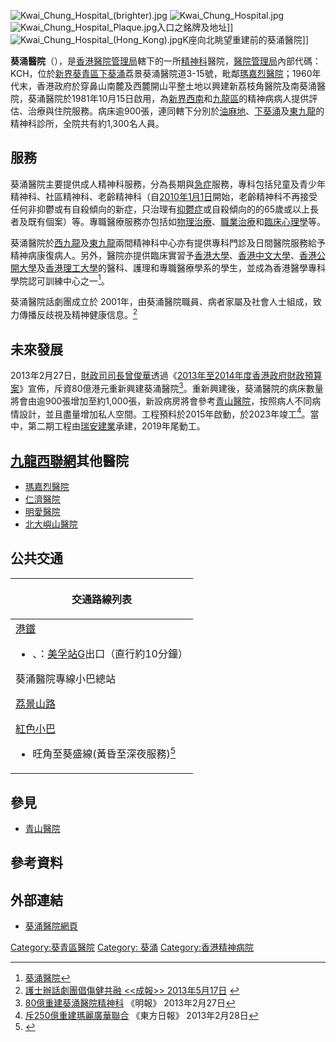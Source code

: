 {{Infobox hospital
<!-- Instructions: All fields and invisible comments should be left intact for future editors, even if currently unused. -->
<!--               All fields are optional, but if copying to another article, please copy the entire template. -->
<!--               Full template and instructions at: http://en.wikipedia.org/wiki/Template:Infobox_hospital -->
| name        = 葵涌醫院
| name_en     = Kwai Chung Hospital
| org/group   = [[醫院管理局|醫院管理局]]<!-- Org or group that owns/manages the hospital -->
| image       = Kwai Chung Hospital Redevelopment In July 2020.jpg <!-- Preferably photo of the main building or entrance-->
| alt         = 重建中的葵涌醫院<!-- Inserts alternate text for picture -->
| image_size  = 250 <!-- optional width of image, also Width=225 -->
| caption     = 重建中，2020年7月<!-- optional -->
| map_type    = Hong Kong <!-- Uses the "Template:Location map" format; defines value for {{{1}}} parameter; must have latitude and longitude if using this -->
| relief      = <!-- any non-blank value (yes, 1, etc.) will cause the template to display a relief map image, where available -->
| map_size    = <!-- width of the map in pixels (do not include "px"); default is 225 -->
| map_alt     = <!-- alternative text for map image, see WP:ALT for details -->
| map_caption = <!-- Optional. Gives a small caption under the map such as "Shown in region, country" -->
| logo        = <!-- Please conform to copyright -->
| logo_size   = <!-- Use to limit the logo size -->
| location    = 葵涌醫院道3-15號<!-- manually link & alternatively name if wish -->
| region      = [[葵青區|葵青區]][[下葵涌|下葵涌]][[荔景|荔景]] <!-- e.g. County or City - NB autolinked -->
| state       = [[新界|新界]]<!-- optional UK: England, Wales, Scotland, Northern Ireland. US: The US State - NB autolinked -->
| country     = [[香港|香港]] <!-- 2 letter code or in full, United States must be "US" -->
| coordinates = {{coord|22.34163|114.13448|display=inline,title}}
| address     = <!-- Address of main building -->
| healthcare  = <!-- UK:NHS. AU/CA: Medicare. ELSE freetext, e.g. Private -->
| funding     = 公立醫院 <!-- Non-profit, For-profit, Government, Public - will generate linka -->
| type        = [[專科醫院|專科醫院]] <!-- Community, District, General, District General, Teaching, Specialist -->
| speciality  = [[精神病院|精神病院]] <!-- if devoted to a speciality (i.e. not a broad spectrum of specialities) and Type=Specialist/Teaching -->
| standards   = <!-- optional if no national standards -->
| emergency   = 無，急症室位於鄰接的[[瑪嘉烈醫院|瑪嘉烈醫院]]  <!-- UK/IR/HK/SG: Yes/No, CA/IL/US: I/II/III/IV/V for Trauma certification level -->
| helipad     = 無 <!-- Yes, No, or use "Template:Airport codes" with p=n. Only list if verifiable, leave blank if unknown. -->
| affiliation = [[香港大学李嘉誠醫學院|香港大学李嘉誠醫學院]]<br />[[香港中文大學医學院|香港中文大學医學院]]<!-- 'None' or Medical School and university affiliations (medical or paramedical) -->
| patron      = <!-- 'None' or the individual who acts as the hospital patron -->
| network     = [[九龍西聯網|九龍西聯網]] <!-- Hospital network, non-owner -->
| beds        = 920 <!-- Cite in article as well -->
| founded     = {{Start date and age|df=yes|1981|10|15}} <!-- Cite in article as well -->
| closed      = <!-- Use if defunct, please also add to Category:Defunct hospitals -->
| demolished  = <!-- Use if demolished at a different time from closure -->
| website     = {{URL|www.ha.org.hk/kch}} <!-- Use {{URL}} -->
| other_links = <!-- Creates "See also" field -->
}}
[[File:Kwai_Chung_Hospital_(brighter).jpg|thumb]]
[[File:Kwai_Chung_Hospital.jpg|thumb]]
[[File:Kwai_Chung_Hospital_Plaque.jpg|thumb]]入口之銘牌及地址]]
[[File:Kwai_Chung_Hospital_(Hong_Kong).jpg|thumb]]K座向北眺望重建前的葵涌醫院]]

'''葵涌醫院'''（{{lang-en|Kwai Chung Hospital}}），是[[香港|香港]][[醫院管理局|醫院管理局]]轄下的一所[[精神科|精神科]]醫院，[[醫院管理局|醫院管理局]]內部代碼：KCH，位於[[新界|新界]][[葵青區|葵青區]][[下葵涌|下葵涌]]荔景葵涌醫院道3-15號，毗鄰[[瑪嘉烈醫院|瑪嘉烈醫院]]；1960年代末，香港政府於穿鼻山南麓及西麓開山平整土地以興建新荔枝角醫院及南葵涌醫院，葵涌醫院於1981年10月15日啟用，為[[新界西南選區|新界西南]]和[[九龍區|九龍區]]的精神病病人提供評估、治療與住院服務。病床逾900張，連同轄下分別於[[油麻地|油麻地]]、[[下葵涌|下葵涌]]及[[東九龍|東九龍]]的精神科診所，全院共有約1,300名人員。

==服務==
葵涌醫院主要提供成人精神科服務，分為長期與[[急症室|急症]]服務，專科包括兒童及青少年精神科、社區精神科、老齡精神科（自[[2010年|2010年]][[1月1日|1月1日]]開始，老齡精神科不再接受任何非抑鬱或有自殺傾向的新症，只治理有[[抑鬱症|抑鬱症]]或自殺傾向的的65歲或以上長者及既有個案）等。專職醫療服務亦包括如[[物理治療|物理治療]]、[[職業治療|職業治療]]和[[臨床心理學|臨床心理學]]等。

葵涌醫院於[[西九龍|西九龍]]及[[東九龍|東九龍]]兩間精神科中心亦有提供專科門診及日間醫院服務給予精神病康復病人。另外，醫院亦提供臨床實習予[[香港大學|香港大學]]、[[香港中文大學|香港中文大學]]、[[香港公開大學|香港公開大學]]及[[香港理工大學|香港理工大學]]的醫科、護理和專職醫療學系的學生，並成為香港醫學專科學院認可訓練中心之一<ref>[http://www.poh.org.hk/haho/ho/hesd/100162c.htm 葵涌醫院]</ref>。

葵涌醫院話劇團成立於 2001年，由葵涌醫院職員、病者家屬及社會人士組成，致力傳播反歧視及精神健康信息。<ref>[http://www.singpao.com/xw/gat/201305/t20130517_435563.html 護士辦話劇團倡傷健共融 <<成報>> 2013年5月17日] {{webarchive|url=https://web.archive.org/web/20140325095908/http://www.singpao.com/xw/gat/201305/t20130517_435563.html |date=2014年3月25日 }}</ref>

== 未來發展 ==
2013年2月27日，[[財政司司長|財政司司長]][[曾俊華|曾俊華]]透過《[[2013年至2014年度香港政府財政預算案|2013年至2014年度香港政府財政預算案]]》宣佈，斥資80億港元重新興建葵涌醫院<ref>[http://hk.news.yahoo.com/80億重建葵涌醫院精神科-044212888.html 80億重建葵涌醫院精神科] 《明報》 2013年2月27日</ref>。重新興建後，葵涌醫院的病床數量將會由逾900張增加至約1,000張，新設病房將會參考[[青山醫院|青山醫院]]，按照病人不同病情設計，並且盡量增加私人空間。工程預料於2015年啟動，於2023年竣工<ref>[http://orientaldaily.on.cc/cnt/news/20130228/00176_068.html 斥250億重建瑪麗廣華聯合] 《東方日報》 2013年2月28日</ref>。當中，第二期工程由[[瑞安建業|瑞安建業]]承建，2019年尾動工。

==[[九龍西聯網|九龍西聯網]]其他醫院==
*[[瑪嘉烈醫院|瑪嘉烈醫院]]
*[[仁濟醫院_(香港)|仁濟醫院]] 
*[[明愛醫院|明愛醫院]] 
*[[北大嶼山醫院|北大嶼山醫院]]

==公共交通==
{| class="mw-collapsible mw-collapsed wikitable" style="background:white; margin: 0 auto; width: auto;" 
! 交通路線列表
|-
|
;[[港鐵|港鐵]]
*{{港鐵路線標誌|TWL}}、{{港鐵路線標誌|TML}}：[[美孚站|美孚站]]G出口（直行約10分鐘）

;葵涌醫院專線小巴總站
{{新界專線小巴簡單列表|90A|313|410}}
;[[荔景山路|荔景山路]]
{{九龍新界巴士簡單列表|30|32H|42|45|46|46X|N241}}{{新界專線小巴簡單列表|90M|92M|407|407A|411}}
;[[紅色小巴|紅色小巴]]
*旺角至葵盛線(黃昏至深夜服務)<ref>{{Cite web |url=http://www.16seats.net/chi/rmb/r_kn46.html |title=旺角豉油街—荔景及葵盛 |accessdate=2016-11-09 |archive-date=2016-09-21 |archive-url=https://web.archive.org/web/20160921015307/http://www.16seats.net/chi/rmb/r_kn46.html |dead-url=no }}</ref>
|}

==參見==
*[[青山醫院|青山醫院]]

==參考資料==
<div class="references-small">
<references />
</div>

==外部連結==
*[http://www.ha.org.hk/kch/start.html 葵涌醫院網頁]
{{醫院管理局轄下醫院及醫療機構}}

[[Category:葵青區醫院|Category:葵青區醫院]]
[[Category:_葵涌|Category: 葵涌]]
[[Category:香港精神病院|Category:香港精神病院]]